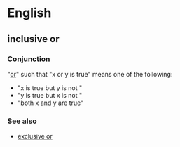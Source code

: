 =English=

==inclusive or==

===Conjunction===

"[[or]]" such that "x or y is true" means one of the following: 
*"x is true but y is not "
*"y is true but x is not " 
*"both x and y are true"

===See also===
*[[exclusive or]]